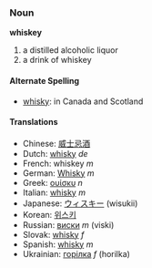 === Noun ===
'''whiskey'''
# a distilled alcoholic liquor
# a drink of whiskey
==== Alternate Spelling ====
* [[whisky]]: in Canada and Scotland

==== Translations ====
*Chinese: [[威士忌酒]]
*Dutch: [[whisky]] ''de''
*French: whiskey ''m''
*German: [[Whisky]] ''m''
*Greek: [[ουίσκυ]] ''n''
*Italian: [[whisky]] ''m''
*Japanese: [[ウィスキー]] (wisukii)
*Korean: [[위스키]]
*Russian: [[виски]] ''m'' (viski)
*Slovak: [[whisky]] ''f''
*Spanish: [[whisky]] ''m''
*Ukrainian: [[горілка]] ''f'' (horilka)